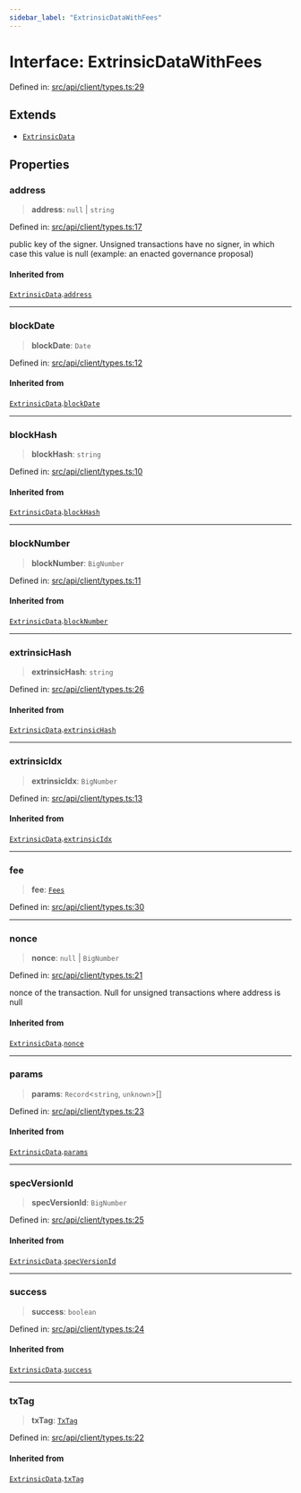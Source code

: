 ```yaml
---
sidebar_label: "ExtrinsicDataWithFees"
---
```


# Interface: ExtrinsicDataWithFees

Defined in: [src/api/client/types.ts:29](https://github.com/PolymeshAssociation/polymesh-sdk/blob/bee6a2fe7a8ce5db42a6982e793782182cde2153/src/api/client/types.ts#L29)

## Extends

- [`ExtrinsicData`](ExtrinsicData.mdx)

## Properties

### address

> **address**: `null` \| `string`

Defined in: [src/api/client/types.ts:17](https://github.com/PolymeshAssociation/polymesh-sdk/blob/bee6a2fe7a8ce5db42a6982e793782182cde2153/src/api/client/types.ts#L17)

public key of the signer. Unsigned transactions have no signer, in which case this value is null (example: an enacted governance proposal)

#### Inherited from

[`ExtrinsicData`](ExtrinsicData.mdx).[`address`](ExtrinsicData.mdx#address)

***

### blockDate

> **blockDate**: `Date`

Defined in: [src/api/client/types.ts:12](https://github.com/PolymeshAssociation/polymesh-sdk/blob/bee6a2fe7a8ce5db42a6982e793782182cde2153/src/api/client/types.ts#L12)

#### Inherited from

[`ExtrinsicData`](ExtrinsicData.mdx).[`blockDate`](ExtrinsicData.mdx#blockdate)

***

### blockHash

> **blockHash**: `string`

Defined in: [src/api/client/types.ts:10](https://github.com/PolymeshAssociation/polymesh-sdk/blob/bee6a2fe7a8ce5db42a6982e793782182cde2153/src/api/client/types.ts#L10)

#### Inherited from

[`ExtrinsicData`](ExtrinsicData.mdx).[`blockHash`](ExtrinsicData.mdx#blockhash)

***

### blockNumber

> **blockNumber**: `BigNumber`

Defined in: [src/api/client/types.ts:11](https://github.com/PolymeshAssociation/polymesh-sdk/blob/bee6a2fe7a8ce5db42a6982e793782182cde2153/src/api/client/types.ts#L11)

#### Inherited from

[`ExtrinsicData`](ExtrinsicData.mdx).[`blockNumber`](ExtrinsicData.mdx#blocknumber)

***

### extrinsicHash

> **extrinsicHash**: `string`

Defined in: [src/api/client/types.ts:26](https://github.com/PolymeshAssociation/polymesh-sdk/blob/bee6a2fe7a8ce5db42a6982e793782182cde2153/src/api/client/types.ts#L26)

#### Inherited from

[`ExtrinsicData`](ExtrinsicData.mdx).[`extrinsicHash`](ExtrinsicData.mdx#extrinsichash)

***

### extrinsicIdx

> **extrinsicIdx**: `BigNumber`

Defined in: [src/api/client/types.ts:13](https://github.com/PolymeshAssociation/polymesh-sdk/blob/bee6a2fe7a8ce5db42a6982e793782182cde2153/src/api/client/types.ts#L13)

#### Inherited from

[`ExtrinsicData`](ExtrinsicData.mdx).[`extrinsicIdx`](ExtrinsicData.mdx#extrinsicidx)

***

### fee

> **fee**: [`Fees`](Fees.mdx)

Defined in: [src/api/client/types.ts:30](https://github.com/PolymeshAssociation/polymesh-sdk/blob/bee6a2fe7a8ce5db42a6982e793782182cde2153/src/api/client/types.ts#L30)

***

### nonce

> **nonce**: `null` \| `BigNumber`

Defined in: [src/api/client/types.ts:21](https://github.com/PolymeshAssociation/polymesh-sdk/blob/bee6a2fe7a8ce5db42a6982e793782182cde2153/src/api/client/types.ts#L21)

nonce of the transaction. Null for unsigned transactions where address is null

#### Inherited from

[`ExtrinsicData`](ExtrinsicData.mdx).[`nonce`](ExtrinsicData.mdx#nonce)

***

### params

> **params**: `Record`\<`string`, `unknown`\>[]

Defined in: [src/api/client/types.ts:23](https://github.com/PolymeshAssociation/polymesh-sdk/blob/bee6a2fe7a8ce5db42a6982e793782182cde2153/src/api/client/types.ts#L23)

#### Inherited from

[`ExtrinsicData`](ExtrinsicData.mdx).[`params`](ExtrinsicData.mdx#params)

***

### specVersionId

> **specVersionId**: `BigNumber`

Defined in: [src/api/client/types.ts:25](https://github.com/PolymeshAssociation/polymesh-sdk/blob/bee6a2fe7a8ce5db42a6982e793782182cde2153/src/api/client/types.ts#L25)

#### Inherited from

[`ExtrinsicData`](ExtrinsicData.mdx).[`specVersionId`](ExtrinsicData.mdx#specversionid)

***

### success

> **success**: `boolean`

Defined in: [src/api/client/types.ts:24](https://github.com/PolymeshAssociation/polymesh-sdk/blob/bee6a2fe7a8ce5db42a6982e793782182cde2153/src/api/client/types.ts#L24)

#### Inherited from

[`ExtrinsicData`](ExtrinsicData.mdx).[`success`](ExtrinsicData.mdx#success)

***

### txTag

> **txTag**: [`TxTag`](../../../../types/type-aliases/TxTag.mdx)

Defined in: [src/api/client/types.ts:22](https://github.com/PolymeshAssociation/polymesh-sdk/blob/bee6a2fe7a8ce5db42a6982e793782182cde2153/src/api/client/types.ts#L22)

#### Inherited from

[`ExtrinsicData`](ExtrinsicData.mdx).[`txTag`](ExtrinsicData.mdx#txtag)
